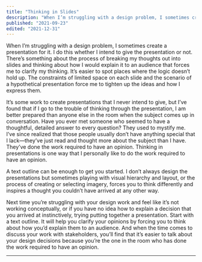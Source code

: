 ```yaml
---
title: "Thinking in Slides"
description: "When I’m struggling with a design problem, I sometimes create a presentation for it. I do this whether I intend to give the presentation or not."
published: "2021-09-23"
edited: "2021-12-31"
---
```


When I’m struggling with a design problem, I sometimes create a presentation for it. I do this whether I intend to give the presentation or not. There’s something about the process of breaking my thoughts out into slides and thinking about how I would explain it to an audience that forces me to clarify my thinking. It’s easier to spot places where the logic doesn’t hold up. The constraints of limited space on each slide and the scenario of a hypothetical presentation force me to tighten up the ideas and how I express them.

It’s some work to create presentations that I never intend to give, but I’ve found that if I go to the trouble of thinking through the presentation, I am better prepared than anyone else in the room when the subject comes up in conversation. Have you ever met someone who seemed to have a thoughtful, detailed answer to every question? They used to mystify me. I’ve since realized that those people usually don’t have anything special that I lack—they’ve just read and thought more about the subject than I have. They’ve done the work required to have an opinion. Thinking in presentations is one way that I personally like to do the work required to have an opinion.

A text outline can be enough to get you started. I don’t always design the presentations but sometimes playing with visual hierarchy and layout, or the process of creating or selecting imagery, forces you to think differently and inspires a thought you couldn’t have arrived at any other way.

Next time you’re struggling with your design work and feel like it’s not working conceptually, or if you have no idea how to explain a decision that you arrived at instinctively, trying putting together a presentation. Start with a text outline. It will help you clarify your opinions by forcing you to think about how you’d explain them to an audience. And when the time comes to discuss your work with stakeholders, you’ll find that it’s easier to talk about your design decisions because you’re the one in the room who has done the work required to have an opinion.

---

